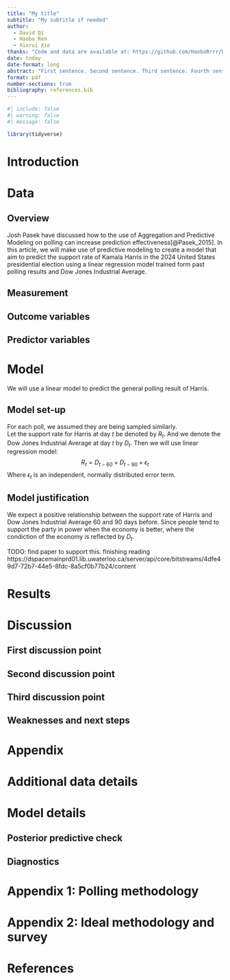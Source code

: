 ```yaml
---
title: "My title"
subtitle: "My subtitle if needed"
author: 
  - David Qi
  - Haobo Ren
  - Xinrui Xie
thanks: "Code and data are available at: https://github.com/HaoboRrrr/USA_Election"
date: today
date-format: long
abstract: "First sentence. Second sentence. Third sentence. Fourth sentence."
format: pdf
number-sections: true
bibliography: references.bib
---
```


```r
#| include: false
#| warning: false
#| message: false

library(tidyverse)
```


# Introduction


# Data {#sec-data}

## Overview
Josh Pasek have discussed how to the use of Aggregation and Predictive Modeling on polling can increase prediction effectiveness[@Pasek_2015]. In this article, we will make use of predictive modeling to create a model that aim to predict the support rate of Kamala Harris in the 2024 United States presidential election using a linear regression model trained form past polling results and Dow Jones Industrial Average. 


## Measurement


## Outcome variables



## Predictor variables



# Model

We will use a linear model to predict the general polling result of Harris.


## Model set-up
For each poll, we assumed they are being sampled similarly. \
Let the support rate for Harris at day $t$ be denoted by $R_t$. And we denote the Dow Jones Industrial Average at day $t$ by $D_t$.
Then we will use linear regression model: 
$$
R_t = D_{t-60} +  D_{t-90} + \epsilon_t
$$
Where $\epsilon_t$ is an independent, normally distributed error term. 


## Model justification

We expect a positive relationship between the support rate of Harris and Dow Jones Industrial Average 60 and 90 days before. Since people tend to support the party in power when the economy is better, where the condiction of the economy is reflected by $D_t$. 

TODO: find paper to support this.
finishing reading https://dspacemainprd01.lib.uwaterloo.ca/server/api/core/bitstreams/4dfe49d7-72b7-44e5-8fdc-8a5cf0b77b24/content

# Results


# Discussion

## First discussion point {#sec-first-point}

## Second discussion point


## Third discussion point

## Weaknesses and next steps


\newpage

\appendix

# Appendix {-}


# Additional data details

# Model details {#sec-model-details}

## Posterior predictive check



## Diagnostics




\newpage

# Appendix 1: Polling methodology

# Appendix 2: Ideal methodology and survey

# References



